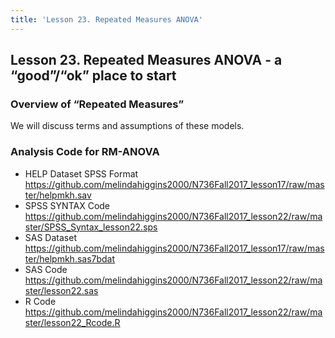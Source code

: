 ```yaml
---
title: 'Lesson 23. Repeated Measures ANOVA'
---
```


## Lesson 23. Repeated Measures ANOVA - a "good"/"ok" place to start

### Overview of "Repeated Measures"

We will discuss terms and assumptions of these models.

### Analysis Code for RM-ANOVA

* HELP Dataset SPSS Format [https://github.com/melindahiggins2000/N736Fall2017_lesson17/raw/master/helpmkh.sav](https://github.com/melindahiggins2000/N736Fall2017_lesson17/raw/master/helpmkh.sav)
* SPSS SYNTAX Code [https://github.com/melindahiggins2000/N736Fall2017_lesson22/raw/master/SPSS_Syntax_lesson22.sps](https://github.com/melindahiggins2000/N736Fall2017_lesson22/raw/master/SPSS_Syntax_lesson22.sps)
* SAS Dataset [https://github.com/melindahiggins2000/N736Fall2017_lesson17/raw/master/helpmkh.sas7bdat](https://github.com/melindahiggins2000/N736Fall2017_lesson17/raw/master/helpmkh.sas7bdat)
* SAS Code [https://github.com/melindahiggins2000/N736Fall2017_lesson22/raw/master/lesson22.sas](https://github.com/melindahiggins2000/N736Fall2017_lesson22/raw/master/lesson22.sas)
* R Code [https://github.com/melindahiggins2000/N736Fall2017_lesson22/raw/master/lesson22_Rcode.R](https://github.com/melindahiggins2000/N736Fall2017_lesson22/raw/master/lesson22_Rcode.R)


